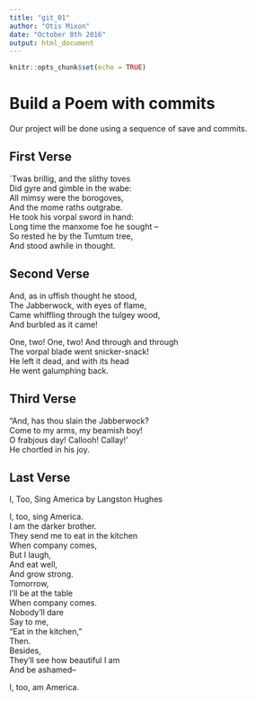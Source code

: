 ---
title: "git_01"
author: "Otis Mixon"
date: "October 8th 2016"
output: html_document
---

```{r setup, include=FALSE}
knitr::opts_chunk$set(echo = TRUE)
```
# Build a Poem with commits
Our project will be done using a sequence of save and commits.

## First Verse 
`Twas brillig, and the slithy toves  
Did gyre and gimble in the wabe:  
All mimsy were the borogoves,  
And the mome raths outgrabe.    
He took his vorpal sword in hand:  
Long time the manxome foe he sought --  
So rested he by the Tumtum tree,  
And stood awhile in thought.  

## Second Verse
And, as in uffish thought he stood,  
The Jabberwock, with eyes of flame,  
Came whiffling through the tulgey wood,  
And burbled as it came!  

One, two! One, two! And through and through  
The vorpal blade went snicker-snack!  
He left it dead, and with its head  
He went galumphing back.  


## Third Verse
"And, has thou slain the Jabberwock?  
Come to my arms, my beamish boy!  
O frabjous day! Callooh! Callay!'  
He chortled in his joy.  


## Last Verse
I, Too, Sing America by Langston Hughes

I, too, sing America.  
I am the darker brother.  
They send me to eat in the kitchen  
When company comes,  
But I laugh,  
And eat well,  
And grow strong.  
Tomorrow,  
I'll be at the table  
When company comes.  
Nobody'll dare  
Say to me,  
"Eat in the kitchen,"  
Then.  
Besides,   
They'll see how beautiful I am  
And be ashamed--  

I, too, am America.   
